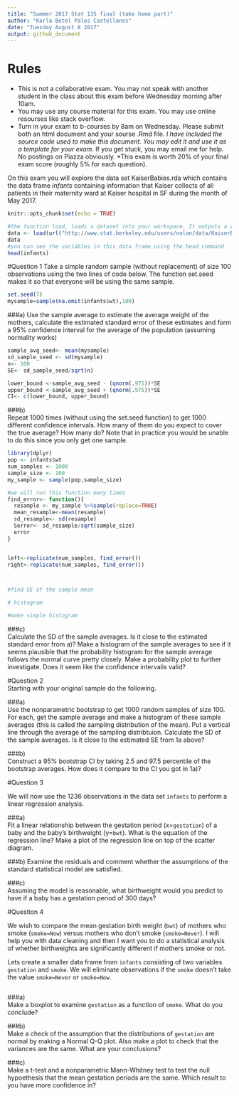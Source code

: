 ```yaml
---
title: "Summer 2017 Stat 135 final (take home part)"
author: "Karla Betel Palos Castellanos"
date: "Tuesday August 8 2017"
output: github_document
---
```




# Rules

* This is not a collaborative exam. You may not speak with another student in the class about this exam before Wednesday morning after 10am.
* You may use any course material for this exam. You may use online resourses like stack overflow.
* Turn in your exam to b-courses by 8am on Wednesday. Please submit both an html document and your sourse .Rmd file.
*I have included the source code used to make this document. You may edit it and use it as a template for your exam.
*If you get stuck, you may email me for help. No postings on Piazza obviously.
*This exam is worth 20% of your final exam score (roughly 5% for each question).


On this exam you will explore the data set KaiserBabies.rda which contains the data frame *infants* containing information that Kaiser collects of all patients in their maternity ward at Kaiser hospital in SF during the month of May 2017.

```r
knitr::opts_chunk$set(echo = TRUE)
```
```r

#the function load, loads a dataset into your workspace. It outputs a vector of all dataframes in the data set. In this case there is just one data set called infants. 
data <- load(url("http://www.stat.berkeley.edu/users/nolan/data/KaiserBabies.rda"))
data
#you can see the variables in this data frame using the head command.
head(infants)

```

#Question 1
Take a simple random sample (without replacement) of size 100 observations using the two lines of code below. The function set.seed makes it so that everyone will be using the same sample.
```r
set.seed(7)
mysample=sample(na.omit(infants$wt),100)
```

###a)
Use the sample average to estimate the average weight of the mothers, calculate the estimated standard error of these estimates and form a 95% confidence interval for the average of the population (assuming normality works)
```r
sample_avg_seed<- mean(mysample)
sd_sample_seed <- sd(mysample) 
n<- 100
SE<- sd_sample_seed/sqrt(n)

lower_bound <-sample_avg_seed - (qnorm(.975))*SE
upper_bound <-sample_avg_seed + (qnorm(.975))*SE
CI<- c(lower_bound, upper_bound)
```

###b)  
Repeat 1000 times (without using the set.seed function) to get 1000 different confidence intervals. How many of them do you expect to cover the true average? How many do? Note that in practice you would be unable to do this since you only get one sample.
```r
library(dplyr)
pop <- infants$wt
num_samples <- 1000
sample_size <- 100
my_sample <- sample(pop,sample_size)

#we will run this function many times
find_error<- function(){
  resample <- my_sample %>%sample(replace=TRUE)
  mean_resample<-mean(resample)
  sd_resample<- sd(resample)
  Serror<- sd_resample/sqrt(sample_size)
  error
}


left<-replicate(num_samples, find_error())
right<-replicate(num_samples, find_error())



#find SE of the sample mean

# histogram

#make simple histogram


```

###c)  
Calculate the SD of the sample averages. Is it close to the estimated standard error from a)? Make a histogram of the sample averages to see if it seems plausible that the probability histogram for the sample average follows the normal curve pretty closely. Make a probability plot to further investigate. Does it seem like the confidence intervalis valid?


#Question 2  
Starting with your original sample do the following.

###a)  
Use the nonparametric bootstrap to get 1000 random samples of size 100. For each, get the sample average and make a histogram of these sample averages (this is called the sampling distribution of the mean). Put a vertical line through the average of the sampling distribtuion. Calculate the SD of the sample averages. Is it close to the estimated SE from 1a above?

###b)  
Construct a 95% bootstrap CI by taking 2.5 and 97.5 percentile of the bootstrap averages. How does it compare to the CI you got in 1a)?


#Question 3  

We will now use the 1236 observations in the data set `infants` to perform a linear regression analysis.

###a)  
Fit a linear relationship between the gestation period (x=`gestation`) of a baby and the baby's birthweight (y=`bwt`). What is the equation of the regression line? Make a plot of the regression line on top of the scatter diagram.

###b) 
Examine the residuals and comment whether the assumptions of the standard statistical model are satisfied.

###c)  
Assuming the model is reasonable, what birthweight would you predict to have if a baby has a gestation period of 300 days?

#Question 4

We wish to compare the mean gestation birth weight (`bwt`) of mothers who smoke (`smoke=Now`) versus mothers who don't smoke (`smoke=Never`). I will help you with data cleaning and then I want you to do a statistical analysis of whether birthweights are significantly different if mothers smoke or not.

Lets create a smaller data frame from `infants` consisting of two variables `gestation` and `smoke`. We will eliminate observations if the `smoke` doesn't take the value `smoke=Never` or `smoke=Now`. 

```r


```

###a)  
Make a boxplot to examine `gestation` as a function of `smoke`. What do you conclude?

###b)  
Make a check of the assumption that the distributions of `gestation` are normal by making a Normal Q-Q plot. Also make a plot to check that the variances are the same. What are your conclusions?

###c)   
Make a t-test and a nonparametric Mann-Whitney test to test the null hypoethesis that the mean gestation periods are the same. Which result to you have more confidence in?




